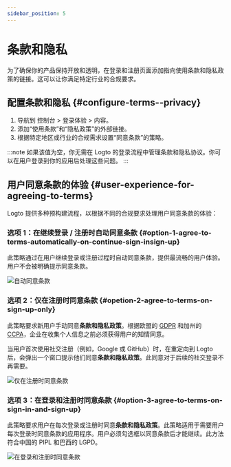 ```yaml
---
sidebar_position: 5
---
```


# 条款和隐私

为了确保你的产品保持开放和透明，在登录和注册页面添加指向使用条款和隐私政策的链接。这可以让你满足特定行业的合规要求。

## 配置条款和隐私 \{#configure-terms--privacy}

1. 导航到 <CloudLink to="/sign-in-experience/content">控制台 > 登录体验 > 内容</CloudLink>。
2. 添加“使用条款”和“隐私政策”的外部链接。
3. 根据特定地区或行业的合规需求设置“同意条款”的策略。

:::note
如果该值为空，你无需在 Logto 的登录流程中管理条款和隐私协议。你可以在用户登录到你的应用后处理这些问题。
:::

## 用户同意条款的体验 \{#user-experience-for-agreeing-to-terms}

Logto 提供多种预构建流程，以根据不同的合规要求处理用户同意条款的体验：

### 选项 1：在继续登录 / 注册时自动同意条款 \{#option-1-agree-to-terms-automatically-on-continue-sign-insign-up}

此策略通过在用户继续登录或注册过程时自动同意条款，提供最流畅的用户体验。
用户不会被明确提示同意条款。

![自动同意条款](./assets/auto-agree-to-terms.png)

### 选项 2：仅在注册时同意条款 \{#opetion-2-agree-to-terms-on-sign-up-only}

此策略要求新用户手动同意**条款和隐私政策**。根据欧盟的 [GDPR](https://gdpr-info.eu/art-4-gdpr/) 和加州的 [CCPA](https://oag.ca.gov/privacy/ccpa)，企业在收集个人信息之前必须获得用户的知情同意。

当用户首次使用社交注册（例如，Google 或 GitHub）时，在重定向到 Logto 后，会弹出一个窗口提示他们同意**条款和隐私政策**。此同意对于后续的社交登录不再需要。

![仅在注册时同意条款](./assets/sign-up-only-agree-to-terms.png)

### 选项 3：在登录和注册时同意条款 \{#option-3-agree-to-terms-on-sign-in-and-sign-up}

此策略要求用户在每次登录或注册时同意**条款和隐私政策**。此策略适用于需要用户每次登录时同意条款的应用程序。用户必须勾选框以同意条款后才能继续。此方法符合中国的 PIPL 和巴西的 LGPD。

![在登录和注册时同意条款](./assets/sign-in-agree-to-terms.png)
